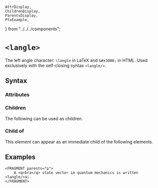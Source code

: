     AttrDisplay,
    ChildrenDisplay,
    ParentsDisplay,
    PtxExample,
} from "../../../components";

# `<langle>`

The left angle character: `\langle` in LaTeX and `&#x3008;` in HTML.
Used exclusively with the self-closing syntax `<langle/>`.

## Syntax

### Attributes

<AttrDisplay name="langle" />

### Children

The following can be used as children.

<ChildrenDisplay name="langle" />

### Child of

This element can appear as an immediate child of the following elements.

<ParentsDisplay name="langle" />

## Examples
```ptx-example
<FRAGMENT parents="p">
    A <q>bra</q> state vector in quantum mechanics is written <langle/>a|.
</FRAGMENT>
```
    